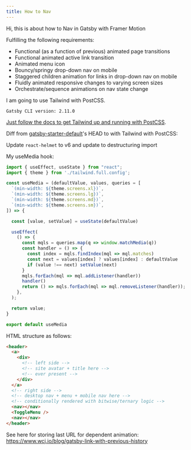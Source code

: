 ```yaml
---
title: How to Nav
---
```


Hi, this is about how to Nav in Gatsby with Framer Motion

Fulfilling the following requirements:

* Functional (as a function of previous) animated page transitions
* Functional animated active link transition
* Animated menu icon
* Bouncy/springy drop-down nav on mobile
* Staggered children animation for links in drop-down nav on mobile
* Fluidly animated responsive changes to varying screen sizes
* Orchestrate/sequence animations on nav state change

I am going to use Tailwind with PostCSS.

`Gatsby CLI version: 2.11.0`

[Just follow the docs to get Tailwind up and running with PostCSS](https://www.gatsbyjs.org/docs/tailwind-css/#option-1-postcss).

Diff from [gatsby-starter-default](https://github.com/gatsbyjs/gatsby-starter-default)'s
HEAD to with Tailwind with PostCSS:

Update `react-helmet` to v6 and update to destructuring import

My useMedia hook:

```js
import { useEffect, useState } from "react";
import { theme } from './tailwind.full.config';

const useMedia = (defaultValue, values, queries = [
  `(min-width: ${theme.screens.xl})`,
  `(min-width: ${theme.screens.lg})`,
  `(min-width: ${theme.screens.md})`,
  `(min-width: ${theme.screens.sm})`,
]) => {

  const [value, setValue] = useState(defaultValue)

  useEffect(
    () => {
      const mqls = queries.map(q => window.matchMedia(q))
      const handler = () => {
        const index = mqls.findIndex(mql => mql.matches)
        const next = values[index] ? values[index] : defaultValue
        if (value !== next) setValue(next)
      }
      mqls.forEach(mql => mql.addListener(handler))
      handler()
      return () => mqls.forEach(mql => mql.removeListener(handler));
    },
  );

  return value;
}

export default useMedia
```

HTML structure as follows:

```html
<header>
  <a>
    <div>
      <!-- left side -->
      <!-- site avatar + title here -->
      <!-- ever present -->
    </div>
  </a>
  <!-- right side -->
  <!-- desktop nav + menu + mobile nav here -->
  <!-- conditionally rendered with bitwise/ternary logic -->
  <nav></nav>
  <ToggleMenu />
  <nav></nav>
</header>
```

See here for storing last URL for dependent animation:
https://www.wcj.io/blog/gatsby-link-with-previous-history
